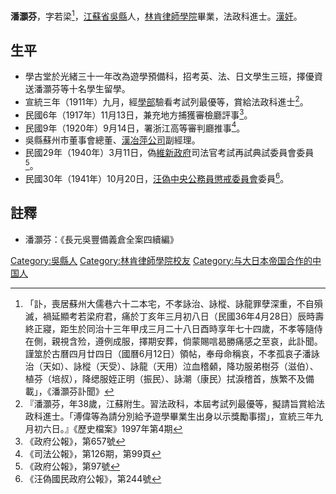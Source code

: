 '''潘灝芬'''{{BD|1874年|5月13日|1947年|4月28日|catIdx=P潘}}，字若梁<ref>「訃，喪居蘇州大儒巷六十二本宅，不孝詠治、詠樅、詠龍罪孽深重，不自殞滅，禍延顯考若梁府君，痛於丁亥年三月初八日（民國36年4月28日）辰時壽終正寢，距生於同治十三年甲戌三月二十八日酉時享年七十四歲，不孝等隨侍在側，親視含殓，遵例成服，擇期安葬，倘蒙賜唁曷勝痛感之至哀，此訃聞。謹筮於古曆四月廿四日（國曆6月12日）領帖，奉母命稱哀，不孝孤哀子潘詠治（天如）、詠樅（天受）、詠龍（天用）泣血稽顙，降功服弟樹芬（滋伯）、植芬（培叔），降缌服姪正明（振民）、詠潮（康民）拭淚稽首，族繁不及備載」，《潘灝芬訃聞》</ref>，[[江蘇省|江蘇省]][[吳縣|吳縣]]人，[[林肯律師學院|林肯律師學院]]畢業，法政科進士。[[漢奸|漢奸]]。
<!-- 檔案不存在 [[File:潘灝芬.jpg|thumb]] -->
== 生平 ==
* 學古堂於光緒三十一年改為遊學預備科，招考英、法、日文學生三班，擇優資送潘灝芬等十名學生留學。
* 宣統三年（1911年）九月，經[[學部|學部]]驗看考試列最優等，賞給法政科進士<ref>『潘灝芬，年38歲，江蘇附生。習法政科，本屆考試列最優等，擬請旨賞給法政科進士。「溥偉等為請分別給予遊學畢業生出身以示獎勵事摺」，宣統三年九月初六日。』《歷史檔案》1997年第4期</ref>。
* 民國6年（1917年）11月13日，兼充地方捕獲審檢廳評事<ref>《政府公報》，第657號</ref>。
* 民國9年（1920年）9月14日，署浙江高等審判廳推事<ref>《司法公報》，第126期，第99頁</ref>。
* 吳縣蘇州市董事會總董、[[漢冶萍公司|漢冶萍公司]]副經理。
* 民國29年（1940年）3月11日，偽[[維新政府|維新政府]]司法官考試再試典試委員會委員<ref>《政府公報》，第97號</ref>。
* 民國30年（1941年）10月20日，[[汪偽|汪偽]][[司法院_(汪精卫政权)|中央公務員懲戒委員會]]委員<ref>《汪偽國民政府公報》，第244號</ref>。
==註釋==
{{reflist}}
* 潘灝芬：《長元吳豐備義倉全案四續編》
{{宣統三年游學畢業進士}}
{{DEFAULTSORT:P潘}}
[[Category:吳縣人|Category:吳縣人]]
[[Category:林肯律師學院校友|Category:林肯律師學院校友]]
[[Category:与大日本帝国合作的中国人|Category:与大日本帝国合作的中国人]]